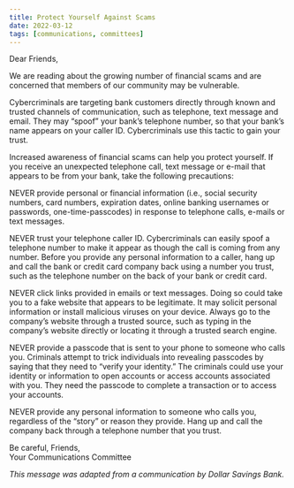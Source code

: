 ```yaml
---
title: Protect Yourself Against Scams
date: 2022-03-12
tags: [communications, committees]
---
```


Dear Friends,

We are reading about the growing number of financial scams and are concerned that members of our community may be vulnerable.

Cybercriminals are targeting bank customers directly through known and trusted channels of communication, such as telephone, text message and email. They may “spoof” your bank’s telephone number, so that your bank’s name appears on your caller ID. Cybercriminals use this tactic to gain your trust.

Increased awareness of financial scams can help you protect yourself. If you receive an unexpected telephone call, text message or e-mail that appears to be from your bank, take the following precautions:

NEVER provide personal or financial information (i.e., social security numbers, card numbers, expiration dates, online banking usernames or passwords, one-time-passcodes) in response to telephone calls, e-mails or text messages.

NEVER trust your telephone caller ID. Cybercriminals can easily spoof a telephone number to make it appear as though the call is coming from any number. Before you provide any personal information to a caller, hang up and call the bank or credit card company back using a number you trust, such as the telephone number on the back of your bank or credit card.

NEVER click links provided in emails or text messages. Doing so could take you to a fake website that appears to be legitimate. It may solicit personal information or install malicious viruses on your device. Always go to the company’s website through a trusted source, such as typing in the company’s website directly or locating it through a trusted search engine.

NEVER provide a passcode that is sent to your phone to someone who calls you. Criminals attempt to trick individuals into revealing passcodes by saying that they need to “verify your identity.” The criminals could use your identity or information to open accounts or access accounts associated with you. They need the passcode to complete a transaction or to access your accounts.

NEVER provide any personal information to someone who calls you, regardless of the “story” or reason they provide. Hang up and call the company back through a telephone number that you trust.

Be careful, Friends,<br/>
Your Communications Committee

_This message was adapted from a communication by Dollar Savings Bank._
